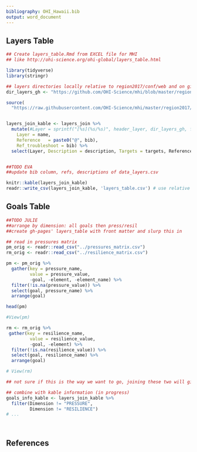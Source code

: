 ```yaml
---
bibliography: OHI_Hawaii.bib
output: word_document
---
```


## Layers Table

```r
## Create layers_table.Rmd from EXCEL file for MHI
## like http://ohi-science.org/ohi-global/layers_table.html

library(tidyverse)
library(stringr)

## layers directories locally relative to region2017/conf/web and on github
dir_layers_gh <- "https://github.com/OHI-Science/mhi/blob/master/region2017/layers"

source(
  "https://raw.githubusercontent.com/OHI-Science/mhi/master/region2017/conf/web/join_layers_csvs.R")


layers_join_kable <- layers_join %>%
  mutate(#Layer = sprintf("[%s](%s/%s)", header_layer, dir_layers_gh, filename),
    Layer = name,     
    Reference   = paste0("@", bib), 
    Ref_troubleshoot = bib) %>%
  select(Layer, Description = description, Targets = targets, Reference, Ref_troubleshoot)


##TODO EVA
##update bib column, refs, descriptions of data_layers.csv

knitr::kable(layers_join_kable)
readr::write_csv(layers_join_kable, 'layers_table.csv') # use relative filepath to this RMarkdown doc

```

## Goals Table

```r

##TODO JULIE
##arrange by dimension: all goals then press/resil
##create gh-pages' layers_table with front matter and slurp this in

## read in pressures matrix
pm_orig <- readr::read_csv("../pressures_matrix.csv")
rm_orig <- readr::read_csv("../resilience_matrix.csv")

pm <- pm_orig %>% 
  gather(key = pressure_name, 
         value = pressure_value, 
         -goal, -element, -element_name) %>%
  filter(!is.na(pressure_value)) %>%
  select(goal, pressure_name) %>%
  arrange(goal)

head(pm)

#View(pm)

rm <- rm_orig %>% 
 gather(key = resilience_name, 
         value = resilience_value, 
         -goal, -element) %>%
  filter(!is.na(resilience_value)) %>%
  select(goal, resilience_name) %>%
  arrange(goal)

# View(rm)

## not sure if this is the way we want to go, joining these two will give us a ton of different combinations, which isn't really what we want. 

## combine with kable information (in progress)
goals_info_kable <- layers_join_kable %>%
  filter(Dimension != "PRESSURE", 
         Dimension != "RESILIENCE")
# ...




```


## References

<!---
# Layer	| Description |	Dimension |	References |
#   ------|-------------|-----------|--------------|
#   [data_layers.csv's Data Layer @seltenrich_scaling_2016 |
# data_layers.csv's Brief Description |
#      Dimesntion |
#      Refs
--->
